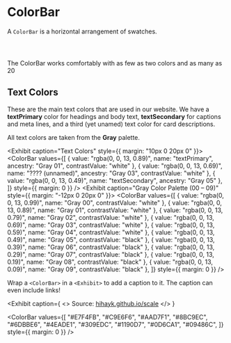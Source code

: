 
# ColorBar

A `ColorBar` is a horizontal arrangement of swatches.

<Exhibit>
  <ColorBar
    values={[
      "#D6CCFF",
      "#C8BCF5",
      "#BAACEB",
      "#AC9CE1",
      "#9E8CD7",
      "#907DCD",
      "#826EC3",
      "#745FBA",
      "#6550B0",
      "#5642A6",
    ]}
    style={{ margin: 0 }}
  />
</Exhibit>

<Exhibit>
  <ColorBar values={["#a0dbc2", "#60c19f", "#1a896b", "#0e6d54"]} style={{ margin: 0 }} />
</Exhibit>

<Code language="jsx" caption="Pass an array of color values to the component." highlightedLines={[4]}>
  <Sample variant="basic" as="source" />
</Code>

The ColorBar works comfortably with as few as two colors and as many as 20

<Exhibit caption="Two colors in a ColorBar">
  <ColorBar
    values={[
      { value: "#FFE4A0", name: "Yellow Submarine", ancestry: "Yellow 001" },
      { value: "#A67908", name: "Yellow Spaceship", ancestry: "Yellow 999", contrastValue: "white" },
    ]}
    style={{ margin: 0 }}
  />
</Exhibit>

<Exhibit caption="20 colors in a ColorBar">
  <ColorBar
    values={[
      "#FFE4A0",
      "#FBDE98",
      "#F6D891",
      "#F2D28A",
      "#EDCC82",
      "#E8C77B",
      "#E4C173",
      "#DFBB6C",
      "#DBB565",
      "#D6B05D",
      "#D1AA56",
      "#CDA54F",
      "#C89F47",
      "#C39940",
      "#BE9438",
      "#BA8E30",
      "#B58928",
      "#B0841F",
      "#AB7E15",
      "#A67908",
    ]}
    style={{ margin: 0 }}
  />
</Exhibit>

## Text Colors

These are the main text colors that are used in our website. We have a **textPrimary** color for
headings and body text, **textSecondary** for captions and meta lines, and a third (yet unamed)
text color for card descriptions.

All text colors are taken from the **Gray** palette.

<Exhibit caption="Text Colors" style={{ margin: "10px 0 20px 0" }}>
  <ColorBar
    values={[
      { value: "rgba(0, 0, 13, 0.89)", name: "textPrimary", ancestry: "Gray 01", contrastValue: "white" },
      { value: "rgba(0, 0, 13, 0.69)", name: "???? (unnamed)", ancestry: "Gray 03", contrastValue: "white" },
      { value: "rgba(0, 0, 13, 0.49)", name: "textSecondary", ancestry: "Gray 05" },
    ]}
    style={{ margin: 0 }}
  />
</Exhibit>
<Exhibit caption="Gray Color Palette (00 – 09)" style={{ margin: "-12px 0 20px 0" }}>
  <ColorBar
    values={[
      { value: "rgba(0, 0, 13, 0.99)", name: "Gray 00", contrastValue: "white" },
      { value: "rgba(0, 0, 13, 0.89)", name: "Gray 01", contrastValue: "white" },
      { value: "rgba(0, 0, 13, 0.79)", name: "Gray 02", contrastValue: "white" },
      { value: "rgba(0, 0, 13, 0.69)", name: "Gray 03", contrastValue: "white" },
      { value: "rgba(0, 0, 13, 0.59)", name: "Gray 04", contrastValue: "white" },
      { value: "rgba(0, 0, 13, 0.49)", name: "Gray 05", contrastValue: "black" },
      { value: "rgba(0, 0, 13, 0.39)", name: "Gray 06", contrastValue: "black" },
      { value: "rgba(0, 0, 13, 0.29)", name: "Gray 07", contrastValue: "black" },
      { value: "rgba(0, 0, 13, 0.19)", name: "Gray 08", contrastValue: "black" },
      { value: "rgba(0, 0, 13, 0.09)", name: "Gray 09", contrastValue: "black" },
    ]}
    style={{ margin: 0 }}
  />
</Exhibit>

Wrap a `<ColorBar>` in a `<Exhibit>` to add a caption to it. The caption can even include links!

<Exhibit
  caption={
    <>
      Source: <a href="https://hihayk.github.io/scale/#2/7/50/90/0/0/0/-0/1190D7/17/144/215">hihayk.github.io/scale</a>
    </>
  }
>
  <ColorBar
    values={[
      "#E7F4FB",
      "#C9E6F6",
      "#AAD7F1",
      "#8BC9EC",
      "#6DBBE6",
      "#4EADE1",
      "#309EDC",
      "#1190D7",
      "#0D6CA1",
      "#09486C",
    ]}
    style={{ margin: 0 }}
  />
</Exhibit>
